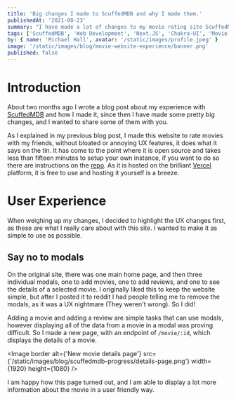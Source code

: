 ```yaml
---
title: 'Big changes I made to ScuffedMDB and why I made them.'
publishedAt: '2021-08-23'
summary: "I have made a lot of changes to my movie rating site ScuffedMDB over the last couple of months, here's why."
tags: ['ScuffedMDB', 'Web Development', 'Next.JS', 'Chakra-UI', 'Movie Rating']
by: { name: 'Michael Hall', avatar: '/static/images/profile.jpeg' }
image: '/static/images/blog/movie-website-experience/banner.png'
published: false
---
```


# Introduction

About two months ago I wrote a blog post about my experience with [ScuffedMDB](https://smdb.michael-hall.me) and how I made it, since then I have made some pretty big changes, and I wanted to share some of them with you.

As I explained in my previous blog post, I made this website to rate movies with my friends, without bloated or annoying UX features, it does what it says on the tin. It has come to the point where it is open source and takes less than fifteen minutes to setup your own instance, if you want to do so there are instructions on the [repo](https://github.com/mah51/scuffedmdb/#README). As it is hosted on the brilliant [Vercel](https://vercel.com) platform, it is free to use and hosting it yourself is a breeze.

# User Experience

When weighing up my changes, I decided to highlight the UX changes first, as these are what I really care about with this site. I wanted to make it as simple to use as possible.

## Say no to modals

On the original site, there was one main home page, and then three individual modals, one to add movies, one to add reviews, and one to see the details of a selected movie. I originally liked this to keep the website simple, but after I posted it to reddit I had people telling me to remove the modals, as it was a UX nightmare (They weren't wrong). So I did!

Adding a movie and adding a review are simple tasks that can use modals, however displaying all of the data from a movie in a modal was proving difficult. So I made a new page, with an endpoint of `/movie/:id`, which displays the details of a movie.

<Image
  border
  alt={'New movie details page'}
  src={'/static/images/blog/scuffedmdb-progress/details-page.png'}
  width={1920}
  height={1080}
/>

I am happy how this page turned out, and I am able to display a lot more information about the movie in a user friendly way.

##
